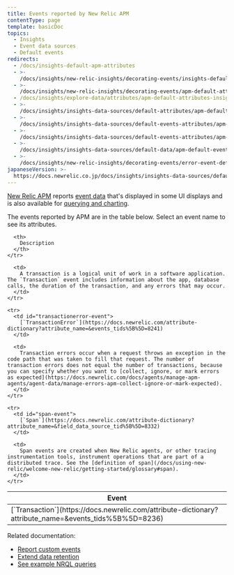 ```yaml
---
title: Events reported by New Relic APM
contentType: page
template: basicDoc
topics:
  - Insights
  - Event data sources
  - Default events
redirects:
  - /docs/insights-default-apm-attributes
  - >-
    /docs/insights/new-relic-insights/decorating-events/insights-default-apm-attributes
  - >-
    /docs/insights/new-relic-insights/decorating-events/apm-default-attributes-insights
  - /docs/insights/explore-data/attributes/apm-default-attributes-insights
  - >-
    /docs/insights/insights-data-sources/default-attributes/apm-default-attributes-insights
  - >-
    /docs/insights/insights-data-sources/default-events-attributes/apm-default-event-attributes-insights
  - >-
    /docs/insights/insights-data-sources/default-events-attributes/apm-default-event-attributes
  - >-
    /docs/insights/insights-data-sources/default-data/apm-default-event-attributes-insights
  - >-
    /docs/insights/new-relic-insights/decorating-events/error-event-default-attributes-insights
japaneseVersion: >-
  https://docs.newrelic.co.jp/docs/insights/insights-data-sources/default-data/apm-default-events-insights
---
```


[New Relic APM](/docs/apm/new-relic-apm/getting-started) reports [event data](https://docs.newrelic.com/docs/using-new-relic/data/understand-data/new-relic-data-types#event-data) that's displayed in some UI displays and is also available for [querying and charting](/docs/using-new-relic/data/understand-data/query-new-relic-data).

The events reported by APM are in the table below. Select an event name to see its attributes.

<Table>
  <thead>
    <tr>
      <th style={{ width: "250px" }}>
        Event
      </th>

      <th>
        Description
      </th>
    </tr>
  </thead>

  <tbody>
    <tr>
      <td id="transaction-event">
        [`Transaction`](https://docs.newrelic.com/attribute-dictionary?attribute_name=&events_tids%5B%5D=8236)
      </td>

      <td>
        A transaction is a logical unit of work in a software application. The `Transaction` event includes information about the app, database calls, the duration of the transaction, and any errors that may occur.
      </td>
    </tr>

    <tr>
      <td id="transactionerror-event">
        [`TransactionError`](https://docs.newrelic.com/attribute-dictionary?attribute_name=&events_tids%5B%5D=8241)
      </td>

      <td>
        Transaction errors occur when a request throws an exception in the code path that was taken to fill that request. The number of transaction errors does not equal the number of transactions, because you can specify whether you want to [collect, ignore, or mark errors as expected](https://docs.newrelic.com/docs/agents/manage-apm-agents/agent-data/manage-errors-apm-collect-ignore-or-mark-expected).
      </td>
    </tr>

    <tr>
      <td id="span-event">
        [`Span`](https://docs.newrelic.com/attribute-dictionary?attribute_name=&field_data_source_tid%5B%5D=8332)
      </td>

      <td>
        Span events are created when New Relic agents, or other tracing instrumentation tools, instrument operations that are part of a distributed trace. See the [definition of span](/docs/using-new-relic/welcome-new-relic/getting-started/glossary#span).
      </td>
    </tr>
  </tbody>
</Table>

Related documentation:

* [Report custom events](/docs/insights/insights-data-sources/custom-data/report-custom-event-data)
* [Extend data retention](/docs/insights/use-insights-ui/manage-account-data/extend-event-data-retention)
* [See example NRQL queries](/docs/query-data/nrql-new-relic-query-language/nrql-query-tutorials)
